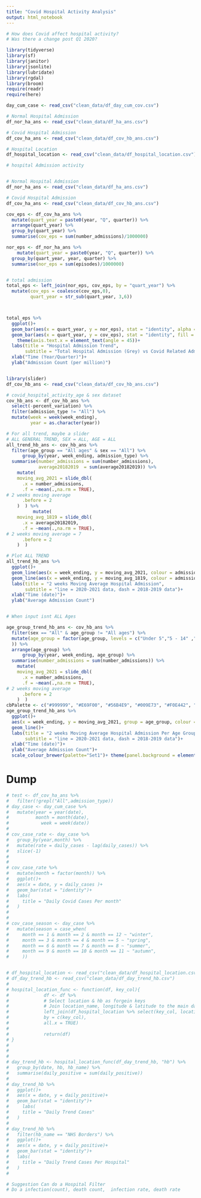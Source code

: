 ```yaml
---
title: "Covid Hospital Activity Analysis"
output: html_notebook
---
```


```r
# How does Covid affect hospital activity?
# Was there a change post Q1 2020?
```


```r
library(tidyverse)
library(sf)
library(janitor)
library(jsonlite)
library(lubridate)
library(rgdal)
library(broom)
require(readr)
require(here)
```
```r

day_cum_case <- read_csv("clean_data/df_day_cum_cov.csv")

# Normal Hospital Admission
df_nor_ha_ans <- read_csv("clean_data/df_ha_ans.csv")

# Covid Hospital Admission
df_cov_ha_ans <- read_csv("clean_data/df_cov_hb_ans.csv")

# Hospital Location
df_hospital_location <- read_csv("clean_data/df_hospital_location.csv")
```

```r
# hospital Admission activity



```



```r
# Normal Hospital Admission
df_nor_ha_ans <- read_csv("clean_data/df_ha_ans.csv")

# Covid Hospital Admission
df_cov_ha_ans <- read_csv("clean_data/df_cov_hb_ans.csv")

cov_eps <- df_cov_ha_ans %>% 
  mutate(quart_year = paste0(year, "Q", quarter)) %>% 
  arrange(quart_year) %>% 
  group_by(quart_year) %>% 
  summarise(cov_eps = sum(number_admissions)/1000000)

nor_eps <- df_nor_ha_ans %>% 
    mutate(quart_year = paste0(year, "Q", quarter)) %>% 
  group_by(quart_year, year, quarter) %>% 
  summarise(nor_eps = sum(episodes)/1000000)


# total admission
total_eps <- left_join(nor_eps, cov_eps, by = "quart_year") %>% 
  mutate(cov_eps = coalesce(cov_eps,0),
         quart_year = str_sub(quart_year, 3,6))



total_eps %>% 
  ggplot()+
  geom_bar(aes(x = quart_year, y = nor_eps), stat = "identity", alpha = 0.7)+
  geom_bar(aes(x = quart_year, y = cov_eps), stat = "identity", fill = "red", alpha = 0.75)+
    theme(axis.text.x = element_text(angle = 45))+
  labs(title = "Hospital Admission Trend",
       subtitle = "Total Hospital Admission (Grey) vs Covid Related Admission(Red)")+
  xlab("Time (Year/Quarter)")+
  ylab("Admission Count (per million)")



```

```r
library(slider)
df_cov_hb_ans <- read_csv("clean_data/df_cov_hb_ans.csv")

# covid_hospital_activity_age & sex dataset
cov_hb_ans <- df_cov_hb_ans %>% 
  select(-percent_variation) %>% 
  filter(admission_type != "All") %>% 
  mutate(week = week(week_ending),
         year = as.character(year))

# For all trend, maybe a slider
# ALL GENERAL TREND, SEX = ALL, AGE = ALL
all_trend_hb_ans <- cov_hb_ans %>% 
  filter(age_group == "All ages" & sex == "All") %>% 
      group_by(year, week_ending, admission_type) %>% 
  summarise(number_admissions = sum(number_admissions),
            average20182019  = sum(average20182019)) %>% 
    mutate(
    moving_avg_2021 = slide_dbl(
      .x = number_admissions,
      .f = ~mean(.,na.rm = TRUE),
# 2 weeks moving average
      .before = 2
    )  ) %>% 
          mutate(
    moving_avg_1819 = slide_dbl(
      .x = average20182019,
      .f = ~mean(.,na.rm = TRUE),
# 2 weeks moving average = 7
      .before = 2
    )  )

# Plot ALL TREND
all_trend_hb_ans %>% 
  ggplot()+
  geom_line(aes(x = week_ending, y = moving_avg_2021, colour = admission_type))+
  geom_line(aes(x = week_ending, y = moving_avg_1819, colour = admission_type), linetype = "dashed")+
  labs(title = "2 weeks Moving Average Hospital Admission",
       subtitle = "line = 2020-2021 data, dash = 2018-2019 data")+
  xlab("Time (date)")+
  ylab("Average Admission Count")


# When input isnt ALL Ages

```

```r
age_group_trend_hb_ans <- cov_hb_ans %>% 
  filter(sex == "All" & age_group != "All ages") %>% 
  mutate(age_group = factor(age_group, levels = c("Under 5","5 - 14" ,"15 - 44", "45 - 64", "65 - 74", "75 - 84", "85 and over")
  )) %>%
  arrange(age_group) %>% 
      group_by(year, week_ending, age_group) %>% 
  summarise(number_admissions = sum(number_admissions)) %>% 
    mutate(
    moving_avg_2021 = slide_dbl(
      .x = number_admissions,
      .f = ~mean(.,na.rm = TRUE),
# 2 weeks moving average
      .before = 2
    )  )
cbPalette <- c("#999999", "#E69F00", "#56B4E9", "#009E73", "#F0E442", "#0072B2", "#D55E00", "#CC79A7")
age_group_trend_hb_ans %>% 
  ggplot()+
  aes(x = week_ending, y = moving_avg_2021, group = age_group, colour = age_group)+
  geom_line()+
  labs(title = "2 weeks Moving Average Hospital Admission Per Age Group in 2020 - 2021",
       subtitle = "line = 2020-2021 data, dash = 2018-2019 data")+
  xlab("Time (date)")+
  ylab("Average Admission Count")+
  scale_colour_brewer(palette="Set1")+ theme(panel.background = element_rect(fill = 'gray82'))


```



# Dump
```r
# test <- df_cov_ha_ans %>% 
#   filter(!grepl("All",admission_type))
# day_case <- day_cum_case %>%
#   mutate(year = year(date),
#          month = month(date),
#            week = week(date))
# 
# cov_case_rate <- day_case %>%
#   group_by(year,month) %>%
#   mutate(rate = daily_cases - lag(daily_cases)) %>%
#   slice(-1)
# 
# 
# cov_case_rate %>%
#   mutate(month = factor(month)) %>%
#   ggplot()+
#   aes(x = date, y = daily_cases )+
#   geom_bar(stat = "identity")+
#   labs(
#     title = "Daily Covid Cases Per month"
#   )
# 
# 
# cov_case_season <- day_case %>% 
#   mutate(season = case_when(
#     month == 1 & month == 2 & month == 12 ~ "winter",
#     month == 3 & month == 4 & month == 5 ~ "spring",    
#     month == 6 & month == 7 & month == 8 ~ "summer",
#     month == 9 & month == 10 & month == 11 ~ "autumn",
#     ))


# df_hospital_location <- read_csv("clean_data/df_hospital_location.csv")
# df_day_trend_hb <- read_csv("clean_data/df_day_trend_hb.csv")
# 
# hospital_location_func <- function(df, key_col){
#             df <- df %>% 
#             # Select location & hb as forgein keys
#             # Join location_name, longitude & latitude to the main dataframe
#             left_join(df_hospital_location %>% select(key_col, location_name, longitude, latitude),
#             by = c(key_col),
#             all.x = TRUE)
#             
#             return(df)
# }
# 
# 
# 
# day_trend_hb <- hospital_location_func(df_day_trend_hb, "hb") %>%
#   group_by(date, hb, hb_name) %>% 
#   summarise(daily_positive = sum(daily_positive))
# 
# day_trend_hb %>% 
#   ggplot()+
#   aes(x = date, y = daily_positive)+
#   geom_bar(stat = "identity")+
#     labs(
#     title = "Daily Trend Cases"
#   )
#   
# day_trend_hb %>% 
#   filter(hb_name == "NHS Borders") %>% 
#   ggplot()+
#   aes(x = date, y = daily_positive)+
#   geom_bar(stat = "identity")+
#   labs(
#     title = "Daily Trend Cases Per Hospital"
#   )
# 

# Suggestion Can do a Hospital Filter
# Do a infection(count), death count,  infection rate, death rate

```



